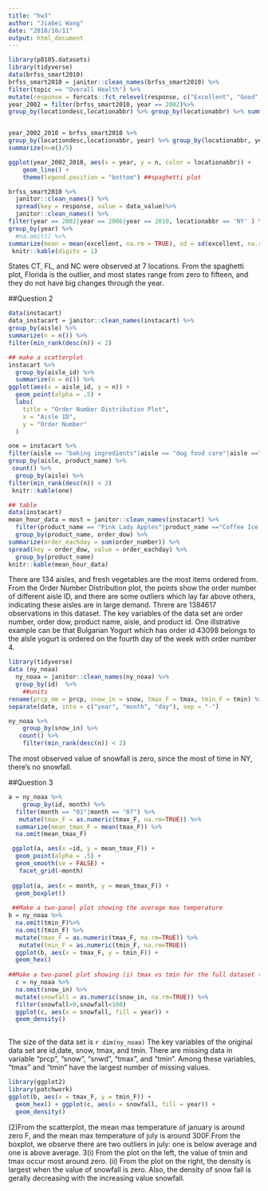 ```yaml
---
title: "hw3"
author: "Jiabei Wang"
date: "2018/10/11"
output: html_document
---
```


```r
library(p8105.datasets)
library(tidyverse)
data(brfss_smart2010)  
brfss_smart2010 = janitor::clean_names(brfss_smart2010) %>% 
filter(topic == "Overall Health") %>%
mutate(response = forcats::fct_relevel(response, c("Excellent", "Good", "Very good", "Fair", "Poor")))
year_2002 = filter(brfss_smart2010, year == 2002)%>%
group_by(locationdesc,locationabbr) %>% group_by(locationabbr) %>% summarize(n=n()/5)  ##7 locations observed


year_2002_2010 = brfss_smart2010 %>%
group_by(locationdesc,locationabbr, year) %>% group_by(locationabbr, year) %>%
summarize(n=n()/5)

ggplot(year_2002_2010, aes(x = year, y = n, color = locationabbr)) + 
    geom_line() + 
    theme(legend.position = "bottom") ##spaghetti plot

brfss_smart2010 %>%
  janitor::clean_names() %>%
  spread(key = response, value = data_value)%>% 
  janitor::clean_names() %>%
filter(year == 2002|year == 2006|year == 2010, locationabbr == 'NY' ) %>%
group_by(year) %>%
  #na.omit() %>%
summarize(mean = mean(excellent, na.rm = TRUE), sd = sd(excellent, na.rm = TRUE)) %>%
 knitr::kable(digits = 1) 

```
States CT, FL, and NC were observed at 7 locations. 
From the spaghetti plot, Florida is the outlier, and most states range from zero to fifteen, and they do not have big changes through the year.

##Question 2

```r
data(instacart) 
data_instacart = janitor::clean_names(instacart) %>% 
group_by(aisle) %>%
summarize(n = n()) %>%
filter(min_rank(desc(n)) < 2)

## make a scatterplot
instacart %>%
  group_by(aisle_id) %>%
  summarize(n = n()) %>%
ggplot(aes(x = aisle_id, y = n)) + 
  geom_point(alpha = .5) + 
  labs(
    title = "Order Number Distribution Plot",
    x = "Aisle ID",
    y = "Order Number"
  )

one = instacart %>%
filter(aisle == "baking ingredients"|aisle == "dog food care"|aisle =="packaged vegetables fruits") %>%
group_by(aisle, product_name) %>%
 count() %>%
  group_by(aisle) %>% 
filter(min_rank(desc(n)) < 2) 
 knitr::kable(one) 

## table 
data(instacart) 
mean_hour_data = most = janitor::clean_names(instacart) %>% 
  filter(product_name == "Pink Lady Apples"|product_name =="Coffee Ice Cream") %>%
  group_by(product_name, order_dow) %>%
summarize(order_eachday = sum(order_number)) %>%
spread(key = order_dow, value = order_eachday) %>%
  group_by(product_name)
knitr::kable(mean_hour_data) 
```
There are 134 aisles, and fresh vegetables are the most items ordered from. From the Order Number Distribution plot, the points show the order number of different aisle ID, and there are some outliers which lay far above others, indicating these aisles are in large demand. 
Threre are 1384617 observations in this dataset. 
The key variables of the data set are order number, order dow, product name, aisle, and product id. 
One illstrative example can be that Bulgarian Yogurt which has order id 43098 belongs to the alsle yogurt is ordered on the fourth day of the week with order number 4. 

```r
library(tidyverse)
data (ny_noaa) 
  ny_noaa = janitor::clean_names(ny_noaa) %>%
  group_by(id)  %>%
    ##units
rename(prcp_mm = prcp, snow_in = snow, tmax_F = tmax, tmin_F = tmin) %>%
separate(date, into = c("year", "month", "day"), sep = "-") 

ny_noaa %>% 
    group_by(snow_in) %>%
   count() %>%
    filter(min_rank(desc(n)) < 2)  
```
The most observed value of snowfall is zero, since the most of time in NY, there's no snowfall. 

##Question 3
```r
a = ny_noaa %>% 
    group_by(id, month) %>%
  filter(month == "01"|month == "07") %>%
   mutate(tmax_F = as.numeric(tmax_F, na.rm=TRUE)) %>%
  summarize(mean_tmax_F = mean(tmax_F)) %>% 
  na.omit(mean_tmax_F)

 ggplot(a, aes(x =id, y = mean_tmax_F)) + 
  geom_point(alpha = .5) +
  geom_smooth(se = FALSE) +
   facet_grid(~month)
 
 ggplot(a, aes(x = month, y = mean_tmax_F)) + 
  geom_boxplot() 
 
 ##Make a two-panel plot showing the average max temperature
b = ny_noaa %>% 
  na.omit(tmin_F)%>%
  na.omit(tmin_F) %>%
  mutate(tmax_F = as.numeric(tmax_F, na.rm=TRUE)) %>%
   mutate(tmin_F = as.numeric(tmin_F, na.rm=TRUE)) 
  ggplot(b, aes(x = tmax_F, y = tmin_F)) + 
  geom_hex()
  
##Make a two-panel plot showing (i) tmax vs tmin for the full dataset (note that a scatterplot may not be the best option); and (ii) make a plot showing the distribution of snowfall values greater than 0 and less than 100 separately by year.
  c = ny_noaa %>% 
  na.omit(snow_in) %>%
  mutate(snowfall = as.numeric(snow_in, na.rm=TRUE)) %>%
  filter(snowfall>0,snowfall<100) 
  ggplot(c, aes(x = snowfall, fill = year)) + 
  geom_density()
  
```
The size of the data set is `r dim(ny_noaa)`
The key variables of the original data set are id,date, snow, tmax, and tmin. 
There are missing data in variable "prcp", "snow", "snwd", "tmax", and "tmin". Among these variables, "tmax" and "tmin" have the largest number of missing values.


```r
library(ggplot2)
library(patchwork)
ggplot(b, aes(x = tmax_F, y = tmin_F)) + 
  geom_hex() + ggplot(c, aes(x = snowfall, fill = year)) + 
  geom_density() 
```

(2)From the scatterplot, the mean max temperature of january is around zero F, and the mean max temperature of july is around 300F.From the boxplot, we observe there are two outliers in july: one is below average and one is above average. 
3(i) From the plot on the left, the value of tmin and tmax occur most around zero.
(ii)
From the plot on the right, the density is largest when the value of snowfall is zero. Also, the density of snow fall is gerally decreasing with the increasing value snowfall.  


